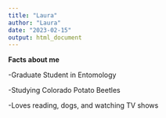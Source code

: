 ```yaml
---
title: "Laura"
author: "Laura"
date: "2023-02-15"
output: html_document
---
```


**Facts about me**

-Graduate Student in Entomology

-Studying Colorado Potato Beetles

-Loves reading, dogs, and watching TV shows
